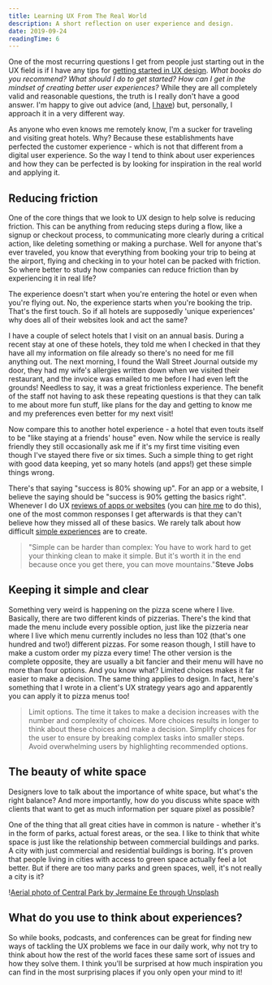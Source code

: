 ```yaml
---
title: Learning UX From The Real World
description: A short reflection on user experience and design.
date: 2019-09-24
readingTime: 6
---
```


One of the most recurring questions I get from people just starting out in the UX field is if I have any tips for <a href="/learn-ux/">getting started in UX design</a>. _What books do you recommend? What should I do to get started? How can I get in the mindset of creating better user experiences?_ While they are all completely valid and reasonable questions, the truth is I really don't have a good answer. I'm happy to give out advice (and, <a href="/learn-ux/">I have</a>) but, personally, I approach it in a very different way.

As anyone who even knows me remotely know, I'm a sucker for traveling and visiting great hotels. Why? Because these establishments have perfected the customer experience - which is not that different from a digital user experience. So the way I tend to think about user experiences and how they can be perfected is by looking for inspiration in the real world and applying it.

## Reducing friction

One of the core things that we look to UX design to help solve is reducing friction. This can be anything from reducing steps during a flow, like a signup or checkout process, to communicating more clearly during a critical action, like deleting something or making a purchase. Well for anyone that's ever traveled, you know that everything from booking your trip to being at the airport, flying and checking in to your hotel can be packed with friction. So where better to study how companies can reduce friction than by experiencing it in real life?

The experience doesn't start when you're entering the hotel or even when you're flying out. No, the experience starts when you're booking the trip. That's the first touch. So if all hotels are supposedly 'unique experiences' why does all of their websites look and act the same?

I have a couple of select hotels that I visit on an annual basis. During a recent stay at one of these hotels, they told me when I checked in that they have all my information on file already so there's no need for me fill anything out. The next morning, I found the Wall Street Journal outside my door, they had my wife's allergies written down when we visited their restaurant, and the invoice was emailed to me before I had even left the grounds! Needless to say, it was a great frictionless experience. The benefit of the staff not having to ask these repeating questions is that they can talk to me about more fun stuff, like plans for the day and getting to know me and my preferences even better for my next visit!

Now compare this to another hotel experience - a hotel that even touts itself to be "like staying at a friends' house" even. Now while the service is really friendly they still occasionally ask me if it's my first time visiting even though I've stayed there five or six times. Such a simple thing to get right with good data keeping, yet so many hotels (and apps!) get these simple things wrong.

There's that saying "success is 80% showing up". For an app or a website, I believe the saying should be "success is 90% getting the basics right". Whenever I do UX <a href="/case/frank/">reviews of apps or websites</a> (you can <a href="/contact/">hire me</a> to do this), one of the most common responses I get afterwards is that they can't believe how they missed all of these basics. We rarely talk about how difficult <a href="/simple-is-hard/">simple experiences</a> are to create.

> "Simple can be harder than complex: You have to work hard to get your thinking clean to make it simple. But it's worth it in the end because once you get there, you can move mountains."**Steve Jobs**

## Keeping it simple and clear

Something very weird is happening on the pizza scene where I live. Basically, there are two different kinds of pizzerias. There's the kind that made the menu include every possible option, just like the pizzeria near where I live which menu currently includes no less than 102 (that's one hundred and two!) different pizzas. For some reason though, I still have to make a custom order my pizza every time! The other version is the complete opposite, they are usually a bit fancier and their menu will have no more than four options. And you know what? Limited choices makes it far easier to make a decision. The same thing applies to design. In fact, here's something that I wrote in a client's UX strategy years ago and apparently you can apply it to pizza menus too!

> Limit options. The time it takes to make a decision increases with the number and complexity of choices. More choices results in longer to think about these choices and make a decision. Simplify choices for the user to ensure by breaking complex tasks into smaller steps. Avoid overwhelming users by highlighting recommended options.

## The beauty of white space

Designers love to talk about the importance of white space, but what's the right balance? And more importantly, how do you discuss white space with clients that want to get as much information per square pixel as possible?

One of the thing that all great cities have in common is nature - whether it's in the form of parks, actual forest areas, or the sea. I like to think that white space is just like the relationship between commercial buildings and parks. A city with just commercial and residential buildings is boring. It's proven that people living in cities with access to green space actually feel a lot better. But if there are too many parks and green spaces, well, it's not really a city is it?

!<a href="/images/articles/jermaine-ee-A2CChTZvzTE-unsplash.jpg">Aerial photo of Central Park by Jermaine Ee through Unsplash</a>

## What do you use to think about experiences?

So while books, podcasts, and conferences can be great for finding new ways of tackling the UX problems we face in our daily work, why not try to think about how the rest of the world faces these same sort of issues and how they solve them. I think you'll be surprised at how much inspiration you can find in the most surprising places if you only open your mind to it!